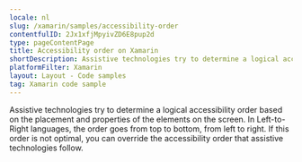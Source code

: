 ```yaml
---
locale: nl
slug: /xamarin/samples/accessibility-order
contentfulID: 2Jx1xfjMpyivZD6E8pup2d
type: pageContentPage
title: Accessibility order on Xamarin
shortDescription: Assistive technologies try to determine a logical accessibility order based on the placement and properties of the elements on the screen.
platformFilter: Xamarin
layout: Layout - Code samples
tag: Xamarin code sample
---
```


Assistive technologies try to determine a logical accessibility order based on the placement and properties of the elements on the screen. In Left-to-Right languages, the order goes from top to bottom, from left to right. If this order is not optimal, you can override the accessibility order that assistive technologies follow.

<CodeSample id="accessibility-order" locale="nl" platform="xamarin"/>